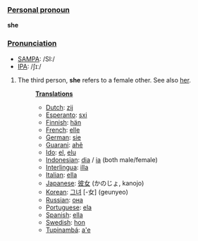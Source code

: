 ===[[Personal pronoun]]===
'''she'''

===[[Pronunciation]]===
*[[w:SAMPA|SAMPA]]: /SI:/
*[[w:IPA|IPA]]: /ʃɪː/

# The third person, '''she''' refers to a female other. See also [[her]].
#:'''[[Translation]]s'''
#:*[[Dutch]]: [[zij]]
#:*[[Esperanto]]: [[sxi]]
#:*[[Finnish]]: [[hän]]
#:*[[French]]: [[elle]]
#:*[[German]]: [[sie]]
#:*[[Guarani]]: [[ahẽ]]
#:*[[Ido]]: [[el]], [[elu]]
#:*[[Indonesian]]: [[dia]] / [[ia]] (both male/female)
#:*[[Interlingua]]: [[illa]]
#:*[[Italian]]: [[ella]]
#:*[[Japanese]]: [[彼女]] (かのじょ, kanojo)
#:*[[Korean]]: [[그녀]] [-女] (geunyeo)
#:*[[Russian]]: [[она]]
#:*[[Portuguese]]: [[ela]]
#:*[[Spanish]]: [[ella]]
#:*[[Swedish]]: [[hon]]
#:*[[Tupinambá]]: [[a'e]]
